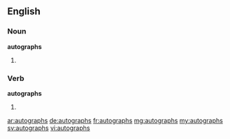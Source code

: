 ==English==

===Noun===
'''autographs'''

# {{plural of|autograph}}

===Verb===
'''autographs'''

# {{third-person singular of|autograph}}

[[ar:autographs]]
[[de:autographs]]
[[fr:autographs]]
[[mg:autographs]]
[[my:autographs]]
[[sv:autographs]]
[[vi:autographs]]